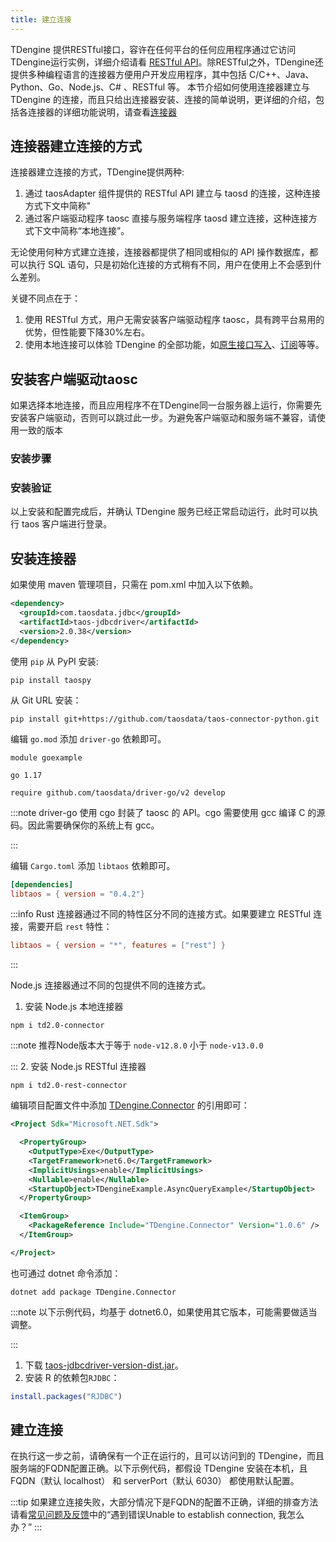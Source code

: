 ```yaml
---
title: 建立连接
--- 
```



TDengine 提供RESTful接口，容许在任何平台的任何应用程序通过它访问TDengine运行实例，详细介绍请看 [RESTful API](https://docs.taosdata.com/reference/restful-api/)。除RESTful之外，TDengine还提供多种编程语言的连接器方便用户开发应用程序，其中包括 C/C++、Java、Python、Go、Node.js、C# 、RESTful 等。 本节介绍如何使用连接器建立与 TDengine 的连接，而且只给出连接器安装、连接的简单说明，更详细的介绍，包括各连接器的详细功能说明，请查看[连接器](https://docs.taosdata.com/reference/connector/)

## 连接器建立连接的方式

连接器建立连接的方式，TDengine提供两种:
  1. 通过 taosAdapter 组件提供的 RESTful API 建立与 taosd 的连接，这种连接方式下文中简称" 
  2. 通过客户端驱动程序 taosc 直接与服务端程序 taosd 建立连接，这种连接方式下文中简称“本地连接”。

无论使用何种方式建立连接，连接器都提供了相同或相似的 API 操作数据库，都可以执行 SQL 语句，只是初始化连接的方式稍有不同，用户在使用上不会感到什么差别。

关键不同点在于：
1. 使用 RESTful 方式，用户无需安装客户端驱动程序 taosc，具有跨平台易用的优势，但性能要下降30%左右。
2. 使用本地连接可以体验 TDengine 的全部功能，如[原生接口写入](/reference/connector/cpp#参数绑定-api)、[订阅](reference/connector/cpp#数据订阅接口)等等。


## 安装客户端驱动taosc

如果选择本地连接，而且应用程序不在TDengine同一台服务器上运行，你需要先安装客户端驱动，否则可以跳过此一步。为避免客户端驱动和服务端不兼容，请使用一致的版本

### 安装步骤

<Tabs defaultValue="linux" groupId="os">
  <TabItem value="linux" label="Linux">
    <InstallOnWindows />
  </TabItem>
  <TabItem value="windows" label="Windows">
    <InstallOnLinux />
  </TabItem>
</Tabs>

### 安装验证

以上安装和配置完成后，并确认 TDengine 服务已经正常启动运行，此时可以执行 taos 客户端进行登录。

<Tabs defaultValue="linux" groupId="os">
  <TabItem value="linux" label="Linux">
    <VerifyLinux />
  </TabItem>
  <TabItem value="windows" label="Windows">
    <VerifyWindows />
  </TabItem>
</Tabs>

## 安装连接器

<Tabs groupId="lang">
<TabItem label="Java" value="java">
  
如果使用 maven 管理项目，只需在 pom.xml 中加入以下依赖。

```xml
<dependency>
  <groupId>com.taosdata.jdbc</groupId>
  <artifactId>taos-jdbcdriver</artifactId>
  <version>2.0.38</version>
</dependency>
```

</TabItem>
<TabItem label="Python" value="python">

使用 `pip` 从 PyPI 安装:
```
pip install taospy
```
从 Git URL 安装：
```
pip install git+https://github.com/taosdata/taos-connector-python.git
```

</TabItem>
<TabItem label="Go" value="go">

编辑 `go.mod` 添加 `driver-go` 依赖即可。
```go-mod title=go.mod
module goexample

go 1.17

require github.com/taosdata/driver-go/v2 develop
```
:::note
driver-go 使用 cgo 封装了 taosc 的 API。cgo 需要使用 gcc 编译 C 的源码。因此需要确保你的系统上有 gcc。

:::

</TabItem>
<TabItem label="Rust" value="rust">

编辑 `Cargo.toml` 添加 `libtaos` 依赖即可。
```toml title=Cargo.toml
[dependencies]
libtaos = { version = "0.4.2"}
```
:::info
Rust 连接器通过不同的特性区分不同的连接方式。如果要建立 RESTful 连接，需要开启 `rest` 特性：
```toml
libtaos = { version = "*", features = ["rest"] }
```

:::

</TabItem>
<TabItem label="Node.js" value="node">

Node.js 连接器通过不同的包提供不同的连接方式。

1. 安装 Node.js 本地连接器
  ```
  npm i td2.0-connector
  ```
  :::note
  推荐Node版本大于等于 `node-v12.8.0` 小于 `node-v13.0.0` 

  :::
2. 安装 Node.js RESTful 连接器
  ```
  npm i td2.0-rest-connector
  ```

</TabItem>
<TabItem label="C#" value="csharp">

编辑项目配置文件中添加 [TDengine.Connector](https://www.nuget.org/packages/TDengine.Connector/) 的引用即可：

```xml title=csharp.csproj {12}
<Project Sdk="Microsoft.NET.Sdk">

  <PropertyGroup>
    <OutputType>Exe</OutputType>
    <TargetFramework>net6.0</TargetFramework>
    <ImplicitUsings>enable</ImplicitUsings>
    <Nullable>enable</Nullable>
    <StartupObject>TDengineExample.AsyncQueryExample</StartupObject>
  </PropertyGroup>

  <ItemGroup>
    <PackageReference Include="TDengine.Connector" Version="1.0.6" />
  </ItemGroup>

</Project>
```
也可通过 dotnet 命令添加：
```
dotnet add package TDengine.Connector
```
:::note 
以下示例代码，均基于 dotnet6.0，如果使用其它版本，可能需要做适当调整。 

:::

</TabItem>
<TabItem label="R" value="r">

1. 下载 [taos-jdbcdriver-version-dist.jar](https://repo1.maven.org/maven2/com/taosdata/jdbc/taos-jdbcdriver/2.0.38/)。
2. 安装 R 的依赖包`RJDBC`：
```R
install.packages("RJDBC")
```
</TabItem>
</Tabs>


## 建立连接

在执行这一步之前，请确保有一个正在运行的，且可以访问到的 TDengine，而且服务端的FQDN配置正确。以下示例代码，都假设 TDengine 安装在本机，且 FQDN（默认 localhost） 和 serverPort（默认 6030） 都使用默认配置。

<Tabs groupId="lang" defaultValue="java">
  <TabItem label="Java" value="java">
    <ConnJava />
  </TabItem>
  <TabItem label="Python" value="python">
    <ConnPythonNative />
  </TabItem>
  <TabItem label="Go" value="go">
      <ConnGo />
  </TabItem>
  <TabItem label="Rust" value="rust">
    <ConnRust />
  </TabItem>
  <TabItem label="Node.js" value="node">
    <ConnNodeNative />
    <ConnNode />
  </TabItem>
  <TabItem label="C#" value="csharp">
    <ConnCSNative />
  </TabItem>
  <TabItem label="R" value="r">
    <ConnR/>
  </TabItem>
  <TabItem label="C" value="c">
    <ConnC />
  </TabItem>
</Tabs>

:::tip
如果建立连接失败，大部分情况下是FQDN的配置不正确，详细的排查方法请看[常见问题及反馈](https://docs.taosdata.com/train-fqa/faq)中的“遇到错误Unable to establish connection, 我怎么办？”
:::


